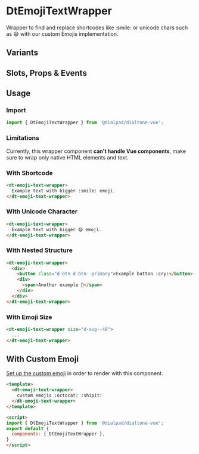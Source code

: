
# DtEmojiTextWrapper

<Subtitle>
  Wrapper to find and replace shortcodes like :smile: or unicode chars such as 😄 with our custom Emojis implementation.
</Subtitle>

<Canvas>
  <Story id="components-emoji-text-wrapper--default" />
</Canvas>

## Variants

<Canvas>
  <Story id="components-emoji-text-wrapper--variants" />
</Canvas>

## Slots, Props & Events

<ArgsTable story={PRIMARY_STORY} />

## Usage

### Import

```jsx
import { DtEmojiTextWrapper } from '@dialpad/dialtone-vue';
```

### Limitations

Currently, this wrapper component **can't handle Vue components**, make sure to wrap only native HTML elements and text.

### With Shortcode

```html
<dt-emoji-text-wrapper>
  Example text with bigger :smile: emoji.
</dt-emoji-text-wrapper>
```

### With Unicode Character

```html
<dt-emoji-text-wrapper>
  Example text with bigger 😄 emoji.
</dt-emoji-text-wrapper>
```

### With Nested Structure

```html
<dt-emoji-text-wrapper>
  <div>
    <button class="d-btn d-btn--primary">Example button :cry:</button>
    <div>
      <span>Another example 🧐</span>
    </div>
  </div>
</dt-emoji-text-wrapper>
```

### With Emoji Size

```html
<dt-emoji-text-wrapper size="d-svg--48">
  ...
</dt-emoji-text-wrapper>
```

## With Custom Emoji

[Set up the custom emoji](?path=/docs/components-emoji--custom-emoji#custom-emoji) in order to render with this component.

```html
<template>
  <dt-emoji-text-wrapper>
    custom emojis :octocat: :shipit:
  </dt-emoji-text-wrapper>
</template>

<script>
import { DtEmojiTextWrapper } from '@dialpad/dialtone-vue';
export default {
  components: { DtEmojiTextWrapper },
}
</script>
```

